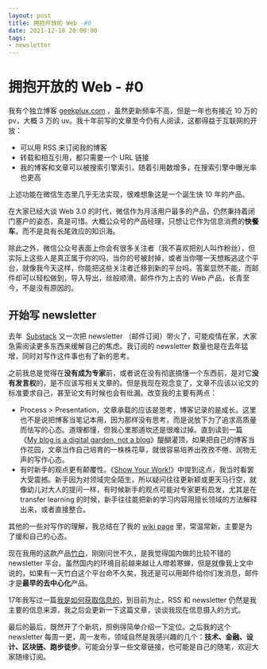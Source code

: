 ```yaml
---
layout: post
title: 拥抱开放的 Web -#0
date: 2021-12-18 20:00:00
tags:
- newsletter
---
```


# 拥抱开放的 Web - #0

我有个独立博客 [geekplux.com](http://geekplux.com/) ，虽然更新频率不高，但是一年也有接近 10 万的 pv，大概 3 万的 uv。我十年前写的文章至今仍有人阅读，这都得益于互联网的开放：

- 可以用 RSS 来订阅我的博客
- 转载和相互引用，都只需要一个 URL 链接
- 我的博客和文章可以被搜索引擎索引，随着引用数增多，在搜索引擎中曝光率也更高

上述功能在微信生态里几乎无法实现，很难想象这是一个诞生快 10 年的产品。

在大家已经大谈 Web 3.0 的时代，微信作为月活用户最多的产品，仍然秉持着闭门塞户的姿态，真是可惜。大概公众号的产品经理，只想让它作为信息消费的**快餐车**，而不是具有长尾效应的知识海。

除此之外，微信公众号表面上你会有很多关注者（我不喜欢把别人叫作粉丝），但实际上这些人是真正属于你的吗，当你的号被封掉，或者当你哪一天想叛逃这个平台，就像我今天这样，你能把这些关注者迁移到新的平台吗。答案显然不能，而邮件却可以轻松做到，导入导出，丝般顺滑。邮件作为上古的 Web 产品，长青至今，不是没有原因的。

## 开始写 newsletter

去年  [Substack](https://substack.com/) 又一次把 newsletter （邮件订阅）带火了，可能疫情在家，大家急需阅读更多东西来缓解自己的焦虑。我订阅的 newsletter 数量也是在去年猛增，同时对写作这件事也有了新的思考。

之前我总是觉得在**没有成为专家**前，或者说在没有彻底搞懂一个东西前，是对它**没有发言权**的，是不应该写相关文章的。但是我现在观念变了，文章不应该以论文的标准要求自己，甚至论文有时候也会有纰漏。改变我的主要有两点：

- Process > Presentation，文章承载的应该是思考，博客记录的是成长。这里也不是说把博客当笔记本用，因为那样没有思考，而是说放下为了追求高质量而怯写的心态。道理都懂，但我心里那道坎还是很难过掉。直到读到一篇《[My blog is a digital garden, not a blog](https://joelhooks.com/digital-garden)》醍醐灌顶，如果把自己的博客当作花园，文章当作自己培育的一株株花草，就很容易培养出孜孜不倦、润物无声的写作心态。
- 有时新手的观点更有颠覆性。《[Show Your Work!](https://book.douban.com/subject/25857796/)》中提到这点，我当时看罢大受震撼。新手因为对领域完全陌生，所以疑问往往更新颖或更天马行空，就像幼儿对大人的提问一样，有时候新手的观点可能对专家更有启发，尤其是在 transfer learning 的时候，新手往往能把新的学习内容用擅长领域的方法解释出来，或者直接整合。

其他的一些对写作的理解，我总结在了我的 [wiki page](https://wiki.geekplux.com/#/page/writing) 里，常温常新，主要是为了缓和自己的心态。

现在我用的这款产品[竹白](https://geekplux.zhubai.love/)，刚刚问世不久，是我觉得国内做的比较不错的 newsletter 平台。虽然国内的环境目前越来越让人噤若寒蝉，但是就像我上文中说的，如果有一天竹白这个平台命不久矣，我还是可以用邮件给你们发消息，邮件才是**最早的去中心化**产品。

17年我写过一篇[我是如何获取信息的](https://geekplux.com/posts/the-ways-to-get-information)，到目前为止，RSS 和 newsletter 仍然是我主要的信息来源，我之后会更新一下这篇文章，谈谈我现在信息摄入的方式。

最后的最后，既然开了个新坑，照例得简单介绍一下定位。之后我的这个newsletter 每周一更，周一发布，领域自然是我感兴趣的几个：**技术、金融、设计、区块链、跑步徒步**。可能会分享一些文章链接，也可能是自己的随笔，欢迎大家随缘订阅。